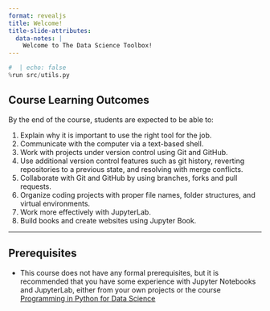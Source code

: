 ```yaml
---
format: revealjs
title: Welcome!
title-slide-attributes:
  data-notes: |
    Welcome to The Data Science Toolbox!
---
```


```python
#  | echo: false
%run src/utils.py
```


## Course Learning Outcomes

By the end of the course, students are expected to be able to:

1. Explain why it is important to use the right tool for the job.
2. Communicate with the computer via a text-based shell.
3. Work with projects under version control using Git and GitHub.
4. Use additional version control features such as git history, reverting repositories to a previous state, and resolving with merge conflicts.
5. Collaborate with Git and GitHub by using branches, forks and pull requests.
6. Organize coding projects with proper file names, folder structures, and virtual environments.
7. Work more effectively with JupyterLab.
8. Build books and create websites using Jupyter Book.

---

## Prerequisites

- This course does not have any formal prerequisites, but it is recommended that you have some experience with Jupyter Notebooks and JupyterLab, either from your own projects or the course </strong><u><a href="https://prog-learn.mds.ubc.ca/">Programming in Python for Data Science</a></u> 